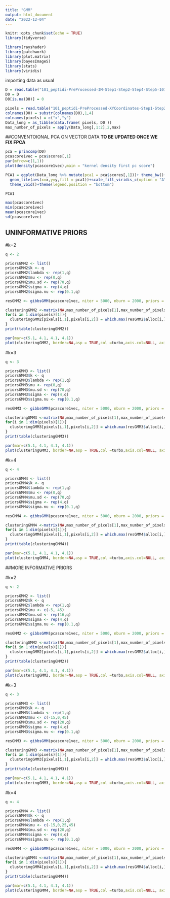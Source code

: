 ```yaml
---
title: "GMM"
output: html_document
date: "2022-12-04"
---
```


```r
knitr::opts_chunk$set(echo = TRUE)
library(tidyverse)

library(rayshader)
library(patchwork)
library(plot.matrix)
library(bayesImageS)
library(stats)
library(viridis)
```

importing data as usual

```r
D = read.table("101_peptidi-PreProcessed-IM-Step1-Step2-Step4-Step5-101.txt")
D0 = D
D0[is.na(D0)] = 0

pixels = read.table("101_peptidi-PreProcessed-XYCoordinates-Step1-Step2-Step4-Step5-101.txt")
colnames(D0) = substr(colnames(D0),1,4)
colnames(pixels) = c("x","y")
Data_long = as_tibble(data.frame( pixels, D0 ))
max_number_of_pixels = apply(Data_long[,1:2],2,max)
```

##CONVENTOIONAL PCA ON VECTOR DATA 
**TO BE UPDATED ONCE WE FIX FPCA**

```r
pca = princomp(D0)
pcascore1vec = pca$scores[,1]
par(mfrow=c(1,1))
plot(density(pcascore1vec),main = "kernel density first pc score")

PCA1 = ggplot(Data_long %>% mutate(pca1 = pca$scores[,1]))+ theme_bw()+
  geom_tile(aes(x=x,y=y,fill = pca1))+scale_fill_viridis_c(option = "A",na.value = "red")+
  theme_void()+theme(legend.position = "bottom")

PCA1

max(pcascore1vec)
min(pcascore1vec)
mean(pcascore1vec)
sd(pcascore1vec)
```

## UNINFORMATIVE PRIORS

#k=2

```r
q <- 2

priorsGMM2 <- list()
priorsGMM2$k <- q
priorsGMM2$lambda <- rep(1,q)
priorsGMM2$mu <- rep(0,q)
priorsGMM2$mu.sd <- rep(70,q)
priorsGMM2$sigma <- rep(4,q)
priorsGMM2$sigma.nu <- rep(0.1,q)

resGMM2 <- gibbsGMM(pcascore1vec, niter = 5000, nburn = 2000, priors = priorsGMM2)

clusteringGMM2 <-matrix(NA,max_number_of_pixels[1],max_number_of_pixels[2])
for(i in 1:dim(pixels)[1]){
  clusteringGMM2[pixels[i,1],pixels[i,2]] = which.max(resGMM2$alloc[i,])
}
print(table(clusteringGMM2))

par(mar=c(5.1, 4.1, 4.1, 4.1))
plot(clusteringGMM2, border=NA,asp = TRUE,col =turbo,axis.col=NULL, axis.row=NULL, xlab='', ylab='',key = NULL)
```

#k=3

```r
q <- 3

priorsGMM3 <- list()
priorsGMM3$k <- q
priorsGMM3$lambda <- rep(1,q)
priorsGMM3$mu <- rep(0,q)
priorsGMM3$mu.sd <- rep(70,q)
priorsGMM3$sigma <- rep(4,q)
priorsGMM3$sigma.nu <- rep(0.1,q)

resGMM3 <- gibbsGMM(pcascore1vec, niter = 5000, nburn = 2000, priors = priorsGMM3)

clusteringGMM3 <-matrix(NA,max_number_of_pixels[1],max_number_of_pixels[2])
for(i in 1:dim(pixels)[1]){
  clusteringGMM3[pixels[i,1],pixels[i,2]] = which.max(resGMM3$alloc[i,])
}
print(table(clusteringGMM3))

par(mar=c(5.1, 4.1, 4.1, 4.1))
plot(clusteringGMM3, border=NA,asp = TRUE,col =turbo,axis.col=NULL, axis.row=NULL, xlab='', ylab='',key = NULL)
```

#k=4

```r
q <- 4

priorsGMM4 <- list()
priorsGMM4$k <- q
priorsGMM4$lambda <- rep(1,q)
priorsGMM4$mu <- rep(0,q)
priorsGMM4$mu.sd <- rep(70,q)
priorsGMM4$sigma <- rep(4,q)
priorsGMM4$sigma.nu <- rep(0.1,q)

resGMM4 <- gibbsGMM(pcascore1vec, niter = 5000, nburn = 2000, priors = priorsGMM4)

clusteringGMM4 <-matrix(NA,max_number_of_pixels[1],max_number_of_pixels[2])
for(i in 1:dim(pixels)[1]){
  clusteringGMM4[pixels[i,1],pixels[i,2]] = which.max(resGMM4$alloc[i,])
}
print(table(clusteringGMM4))

par(mar=c(5.1, 4.1, 4.1, 4.1))
plot(clusteringGMM4, border=NA,asp = TRUE,col =turbo,axis.col=NULL, axis.row=NULL, xlab='', ylab='',key = NULL)
```


##MORE INFORMATIVE PRIORS

#k=2

```r
q <- 2

priorsGMM2 <- list()
priorsGMM2$k <- q
priorsGMM2$lambda <- rep(1,q)
priorsGMM2$mu <- c(-5, 45)
priorsGMM2$mu.sd <- rep(16,q)
priorsGMM2$sigma <- rep(4,q)
priorsGMM2$sigma.nu <- rep(0.1,q)

resGMM2 <- gibbsGMM(pcascore1vec, niter = 5000, nburn = 2000, priors = priorsGMM2)

clusteringGMM2 <-matrix(NA,max_number_of_pixels[1],max_number_of_pixels[2])
for(i in 1:dim(pixels)[1]){
  clusteringGMM2[pixels[i,1],pixels[i,2]] = which.max(resGMM2$alloc[i,])
}
print(table(clusteringGMM2))

par(mar=c(5.1, 4.1, 4.1, 4.1))
plot(clusteringGMM2, border=NA,asp = TRUE,col =turbo,axis.col=NULL, axis.row=NULL, xlab='', ylab='',key = NULL)
```

#k=3

```r
q <- 3

priorsGMM3 <- list()
priorsGMM3$k <- q
priorsGMM3$lambda <- rep(1,q)
priorsGMM3$mu <- c(-15,0,45)
priorsGMM3$mu.sd <- rep(20,q)
priorsGMM3$sigma <- rep(4,q)
priorsGMM3$sigma.nu <- rep(0.1,q)

resGMM3 <- gibbsGMM(pcascore1vec, niter = 5000, nburn = 2000, priors = priorsGMM3)

clusteringGMM3 <-matrix(NA,max_number_of_pixels[1],max_number_of_pixels[2])
for(i in 1:dim(pixels)[1]){
  clusteringGMM3[pixels[i,1],pixels[i,2]] = which.max(resGMM3$alloc[i,])
}
print(table(clusteringGMM3))

par(mar=c(5.1, 4.1, 4.1, 4.1))
plot(clusteringGMM3, border=NA,asp = TRUE,col =turbo,axis.col=NULL, axis.row=NULL, xlab='', ylab='',key = NULL)
```

#k=4

```r
q <- 4

priorsGMM4 <- list()
priorsGMM4$k <- q
priorsGMM4$lambda <- rep(1,q)
priorsGMM4$mu <- c(-15,0,25,45)
priorsGMM4$mu.sd <- rep(20,q)
priorsGMM4$sigma <- rep(4,q)
priorsGMM4$sigma.nu <- rep(0.1,q)

resGMM4 <- gibbsGMM(pcascore1vec, niter = 5000, nburn = 2000, priors = priorsGMM4)

clusteringGMM4 <-matrix(NA,max_number_of_pixels[1],max_number_of_pixels[2])
for(i in 1:dim(pixels)[1]){
  clusteringGMM4[pixels[i,1],pixels[i,2]] = which.max(resGMM4$alloc[i,])
}
print(table(clusteringGMM4))

par(mar=c(5.1, 4.1, 4.1, 4.1))
plot(clusteringGMM4, border=NA,asp = TRUE,col =turbo,axis.col=NULL, axis.row=NULL, xlab='', ylab='',key = NULL)
```
